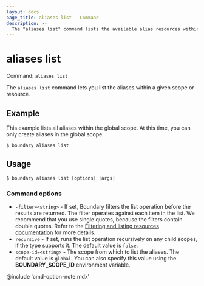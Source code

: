 ```yaml
---
layout: docs
page_title: aliases list - Command
description: >-
  The "aliases list" command lists the available alias resources within a scope or resource.
---
```


# aliases list

Command: `aliases list`

The `aliases list` command lets you list the aliases within a given scope or resource.

## Example

This example lists all aliases within the global scope.
At this time, you can only create aliases in the global scope.

```shell-session
$ boundary aliases list
```

## Usage

<CodeBlockConfig hideClipboard>

```shell-session
$ boundary aliases list [options] [args]
```

</CodeBlockConfig>

### Command options

- `-filter=<string>` - If set, Boundary filters the list operation before the results are returned.
The filter operates against each item in the list.
We recommend that you use single quotes, because the filters contain double quotes.
Refer to the [Filtering and listing resources documentation](/boundary/docs/filtering) for more details.
- `recursive` - If set, runs the list operation recursively on any child scopes, if the type supports it.
The default value is `false`.
- `scope-id=<string>` - The scope from which to list the aliases.
The default value is `global`.
You can also specify this value using the **BOUNDARY_SCOPE_ID** environment variable.

@include 'cmd-option-note.mdx'